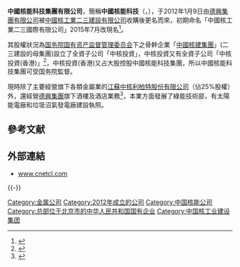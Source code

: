 {{Infobox Company
|company_name = 中國核能科技集團有限公司
|name_en =China Nuclear Energy Technology Corporation Limited
|company_logo =
|company_type = 上市公司 
| traded_as = {{hkex|0611}}
|company_slogan = 
|foundation = 2011 年
|location = {{HK}}[[灣仔|灣仔]][[港灣道|港灣道]]26號[[華潤大廈|華潤大廈]]28樓2801室
|key_people = 艾軼倫(主席)<br>符志剛(行政總裁)<br>[[董玉川|董玉川]](前主席兼非執行董事)
|industry = [[貴金屬|貴金屬]]、綠能發電
|sales = 
|profit =
|asset =
|revenue = 
|market_value = 29.08億(2015年7月)
|num_employees = 
|products = 
|homepage = [http://www.cnetcl.com/html/about-us www.cnetcl.com]
}}

'''中國核能科技集團有限公司'''，簡稱'''中國核能科技'''（{{lang-en|'''China Nuclear Energy Technology Corporation Limited'''}}，{{hkex|0611}}），于2012年1月9日由[[德興集團有限公司|德興集團有限公司]]被[[中國核工業二三建設有限公司|中國核工業二三建設有限公司]]收購後更名而來，初期命名「中國核工業二三國際有限公司」2015年7月改現名<REF>
{{Cite web |url=http://www.hkexnews.hk/listedco/listconews/sehk/2012/0221/LTN20120221078_C.pdf |title=有關通告 |access-date=2012-03-03 |archive-url=https://web.archive.org/web/20120328202314/http://www.hkexnews.hk/listedco/listconews/sehk/2012/0221/LTN20120221078_C.pdf |archive-date=2012-03-28 |dead-url=yes }}
</REF>。

其股權狀況為[[国务院国有资产监督管理委员会|国务院国有资产监督管理委员会]]下之骨幹企業「[[中國核建集團|中國核建集團]]」(二三建設的母集團)設立了全資子公司「中核投資」，中核投資又有全資子公司「中核投資(香港)」<ref>{{Cite web |url=http://www.cni23intl.com/new/content.php?top_id=1&id=13&lang=2 |title=中國核能科技公司簡介 |accessdate=2015-12-26 |archive-date=2015-12-26 |archive-url=https://archive.is/20151226175100/http://www.cni23intl.com/new/content.php?top_id=1&id=13&lang=2 |dead-url=no }}</ref>，中核投資(香港)又占大股控股中國核能科技集團，所以中國核能科技集團可受国务院監督。

現時除了主要經營旗下各類金屬業的[[江蘇中核利柏特股份有限公司|江蘇中核利柏特股份有限公司]]（佔25%股權）外，還經營[[德興集團|德興集團]]旗下酒樓及酒店業務<ref>{{Cite web |url=http://www.cni23intl.com/content.php?top_id=1&id=13&lang=2 |title=中國核能科技集團有限公司簡介 |accessdate=2015-07-03 |archive-date=2015-07-03 |archive-url=https://archive.is/20150703150258/http://www.cni23intl.com/content.php?top_id=1&id=13&lang=2 |dead-url=no }}</ref>，本業方面發展了綠能技術部，有太陽能電廠和垃圾沼氣發電廠建設執照。

==參考文献==
{{REFLIST}}

== 外部連結 ==
* [https://web.archive.org/web/20170609191338/http://cnetcl.com/ www.cnetcl.com]

{{-}}
{{中華人民共和國核工業}}

[[Category:金属公司|Category:金属公司]]
[[Category:2012年成立的公司|Category:2012年成立的公司]]
[[Category:中国核能公司|Category:中国核能公司]]
[[Category:总部位于北京市的中华人民共和国国有企业|Category:总部位于北京市的中华人民共和国国有企业]]
[[Category:中国核工业建设集团|Category:中国核工业建设集团]]